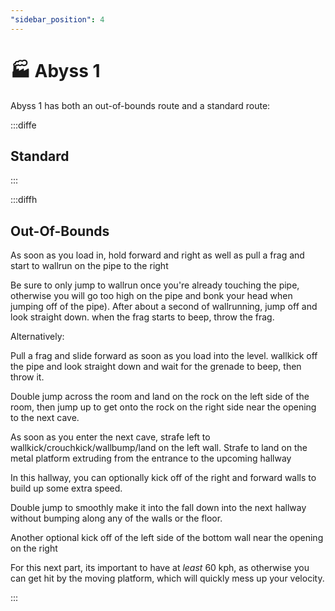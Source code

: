 ```yaml
---
"sidebar_position": 4
---
```



# 🏭 Abyss 1

Abyss 1 has both an out-of-bounds route and a standard route:

:::diffe
## Standard
:::



:::diffh

## Out-Of-Bounds
As soon as you load in, hold forward and right as well as pull a frag and start to wallrun on the pipe to the right 

Be sure to only jump to wallrun once you're already touching the pipe, otherwise you will go too high on the pipe and bonk your head when jumping off of the pipe). After about a second of wallrunning, jump off and look straight down. when the frag starts to beep, throw the frag.

Alternatively:

Pull a frag and slide forward as soon as you load into the level. wallkick off the pipe and look straight down and wait for the grenade to beep, then throw it. 

Double jump across the room and land on the rock on the left side of the room, then jump up to get onto the rock on the right side near the opening to the next cave.

As soon as you enter the next cave, strafe left to wallkick/crouchkick/wallbump/land on the left wall. Strafe to land on the metal platform extruding from the entrance to the upcoming hallway

In this hallway, you can optionally kick off of the right and forward walls to build up some extra speed.

Double jump to smoothly make it into the fall down into the next hallway without bumping along any of the walls or the floor. 

Another optional kick off of the left side of the bottom wall near the opening on the right

For this next part, its important to have at *least* 60 kph, as otherwise you can get hit by the moving platform, which will quickly mess up your velocity. 

:::